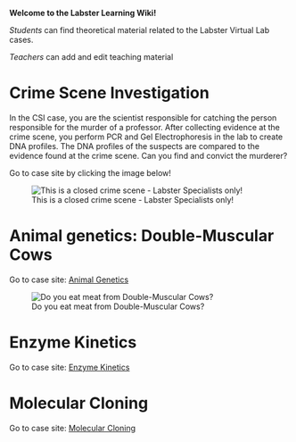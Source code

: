 

'''Welcome to the Labster Learning Wiki!'''

''Students'' can find theoretical material related to the Labster Virtual Lab cases.

''Teachers'' can add and edit teaching material

=Crime Scene Investigation=

In the CSI case, you are the scientist responsible for catching the person responsible for the murder of a professor. After collecting evidence at the crime scene, you perform PCR and Gel Electrophoresis in the lab to create DNA profiles. The DNA profiles of the suspects are compared to the evidence found at the crime scene. Can you find and convict the murderer?

Go to case site by clicking the image below!

[[File: CrimeScene.jpeg|center|frame|link=CSI CASE|This is a closed crime scene - Labster Specialists only!]]



=Animal genetics: Double-Muscular Cows= 

Go to case site: [[Animal Genetics]]

[[File:Double_muscled_cow_1.jpg‎|center|frame|Do you eat meat from Double-Muscular Cows?]]


=Enzyme Kinetics= 

Go to case site: [[Enzyme Kinetics]]

=Molecular Cloning=

Go to case site: [[Molecular Cloning]]